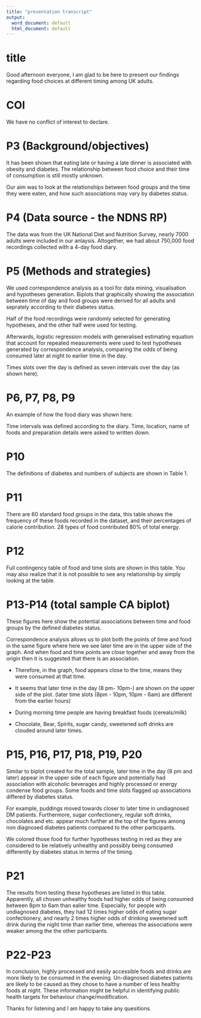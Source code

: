 ```yaml
---
title: "presentation transcript"
output:
  word_document: default
  html_document: default
---
```


# title 

Good afternoon everyone, I am glad to be here to present our findings regarding food choices at different timing among UK adults. 

# COI

We have no conflict of interest to declare. 

# P3 (Background/objectives)

It has been shown that eating late or having a late dinner is associated with obesity and diabetes. The relationship between food choice and their time of consumption is still mostly unknown. 

Our aim was to look at the relationships between food groups and the time they were eaten, and how such associations may vary by diabetes status.


# P4 (Data source - the NDNS RP)

The data was from the UK National Diet and Nutrition Survey, nearly 7000 adults were included in our anlaysis. Altogether, we had about 750,000 food recordings collected with a 4-day food diary.


# P5 (Methods and strategies)

We used correspondence analysis as a tool for data mining, visualisation and hypotheses generation. Biplots that graphically showing the association between time of day and food groups were derived for all adults and seprately according to their diabetes status. 

Half of the food recordings were randomly selected for generating hypotheses, and the other half were used for testing. 

Afterwards, logistic regression models with generalised estimating equation that account for repeated measurements were used to test hypotheses generated by correspondence analysis, comparing the odds of being consumed later at night to earlier time in the day. 

Times slots over the day is defined as seven intervals over the day (as shown here). 

# P6, P7, P8, P9

An example of how the food diary was shown here. 

Time intervals was defined according to the diary. Time, location, name of foods and preparation details were asked to written down.

# P10 

The definitions of diabetes and numbers of subjects are shown in Table 1. 

# P11

There are 60 standard food groups in the data, this table shows the frequency of these foods recorded in the dataset, and their percentages of calorie contribution. 28 types of food contributed 80% of total energy. 

# P12 

Full contingency table of food and time slots are shown in this table. 
You may also realize that it is not possible to see any relationship by simply looking at the table. 

# P13-P14 (total sample CA biplot)

These figures here show the potential associations between time and food groups by the defined diabetes status. 

Correspondence analysis allows us to plot both the points of time and food in the same figure where here we see later time are in the upper side of the graph. And when food and time points are close together and away from the origin then it is suggested that there is an association. 


- Therefore, in the graph, food appears close to the time, means they were consumed at that time.

- It seems that later time in the day (8 pm- 10pm-) are shown on the upper side of the plot. (later time slots (8pm - 10pm, 10pm - 6am) are different from the earlier hours) 

- During morning time people are having breakfast foods (cereals/milk)

- Chocolate, Bear, Spirits, sugar candy, sweetened soft drinks are clouded around later times. 


# P15, P16, P17, P18, P19, P20

Similar to biplot created for the total sample, later time in the day (8 pm and later) appear in the upper side of each figure and potentially had association with alcoholic beverages and highly processed or energy condense food groups. Some foods and time slots flagged up associations differed by diabetes status.

For example, puddings moved towards closer to later time in undiagnosed DM patients. Furthermore, sugar confectionery, regular soft drinks, chocolates and etc. appear much further at the top of the figures among non diagnosed diabetes patients compared to the other participants. 

We colored those food for further hypotheses testing in red as they are considered to be relatively unhealthy and possibly being consumed differently by diabetes status in terms of the timing. 

# P21 

The results from testing these hypotheses are listed in this table. Apparently, all chosen unhealthy foods had higher odds of being consumed between 8pm to 6am than ealier time. Especially, for people with undiagnosed diabetes, they had 12 times higher odds of eating sugar confectionery, and nearly 2 times higher odds of drinking sweetened soft drink during the night time than earlier time, whereas the associations were weaker among the the other participants. 

# P22-P23


In conclusion, highly processed and easily accessible foods and drinks are more likely to be consumed in the evening. Un-diagnosed diabetes patients are likely to be caused as they chose to have a number of less healthy foods at night. These information might be helpful in identifying public health targets for behaviour change/modification.

Thanks for listening and I am happy to take any quesitions. 

